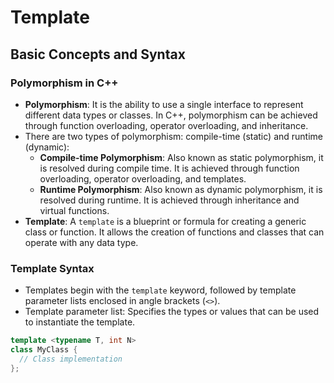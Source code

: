 # Template

## Basic Concepts and Syntax

### Polymorphism in C++
- **Polymorphism**: It is the ability to use a single interface to represent different data types or classes. In C++, polymorphism can be achieved through function overloading, operator overloading, and inheritance.
- There are two types of polymorphism: compile-time (static) and runtime (dynamic):
  - **Compile-time Polymorphism**: Also known as static polymorphism, it is resolved during compile time. It is achieved through function overloading, operator overloading, and templates.
  - **Runtime Polymorphism**: Also known as dynamic polymorphism, it is resolved during runtime. It is achieved through inheritance and virtual functions.
- **Template**: A `template` is a blueprint or formula for creating a generic class or function. It allows the creation of functions and classes that can operate with any data type.

### Template Syntax
- Templates begin with the `template` keyword, followed by template parameter lists enclosed in angle brackets (`<>`).
- Template parameter list: Specifies the types or values that can be used to instantiate the template.
```cpp
template <typename T, int N>
class MyClass {
  // Class implementation
};
```